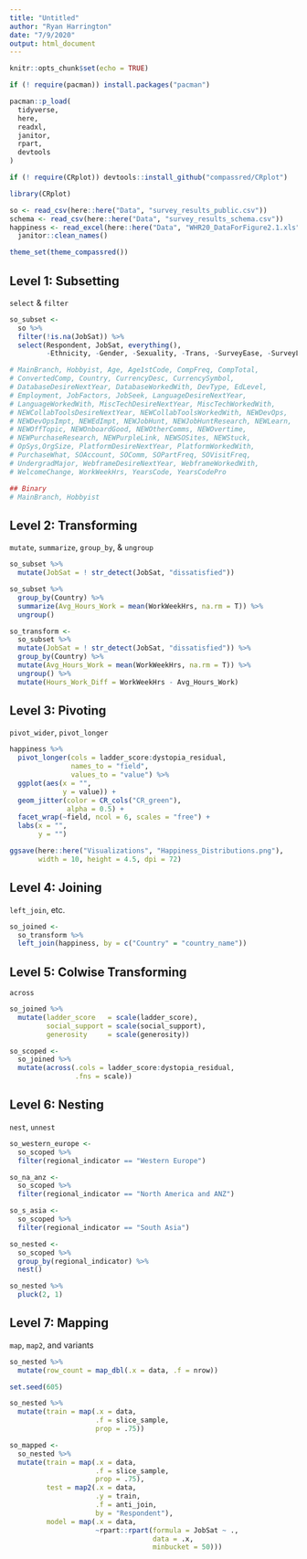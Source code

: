 ```yaml
---
title: "Untitled"
author: "Ryan Harrington"
date: "7/9/2020"
output: html_document
---
```


```r
knitr::opts_chunk$set(echo = TRUE)
```

```r
if (! require(pacman)) install.packages("pacman")

pacman::p_load(
  tidyverse,
  here,
  readxl,
  janitor,
  rpart,
  devtools
)

if (! require(CRplot)) devtools::install_github("compassred/CRplot")

library(CRplot)
```

```r
so <- read_csv(here::here("Data", "survey_results_public.csv"))
schema <- read_csv(here::here("Data", "survey_results_schema.csv"))
happiness <- read_excel(here::here("Data", "WHR20_DataForFigure2.1.xls")) %>% 
  janitor::clean_names()

theme_set(theme_compassred())
```

## Level 1: Subsetting
`select` & `filter`

```r
so_subset <- 
  so %>% 
  filter(!is.na(JobSat)) %>% 
  select(Respondent, JobSat, everything(), 
         -Ethnicity, -Gender, -Sexuality, -Trans, -SurveyEase, -SurveyLength)

# MainBranch, Hobbyist, Age, Age1stCode, CompFreq, CompTotal, 
# ConvertedComp, Country, CurrencyDesc, CurrencySymbol, 
# DatabaseDesireNextYear, DatabaseWorkedWith, DevType, EdLevel, 
# Employment, JobFactors, JobSeek, LanguageDesireNextYear, 
# LanguageWorkedWith, MiscTechDesireNextYear, MiscTechWorkedWith, 
# NEWCollabToolsDesireNextYear, NEWCollabToolsWorkedWith, NEWDevOps, 
# NEWDevOpsImpt, NEWEdImpt, NEWJobHunt, NEWJobHuntResearch, NEWLearn, 
# NEWOffTopic, NEWOnboardGood, NEWOtherComms, NEWOvertime, 
# NEWPurchaseResearch, NEWPurpleLink, NEWSOSites, NEWStuck, 
# OpSys,OrgSize, PlatformDesireNextYear, PlatformWorkedWith, 
# PurchaseWhat, SOAccount, SOComm, SOPartFreq, SOVisitFreq, 
# UndergradMajor, WebframeDesireNextYear, WebframeWorkedWith, 
# WelcomeChange, WorkWeekHrs, YearsCode, YearsCodePro

## Binary
# MainBranch, Hobbyist
```

## Level 2: Transforming
`mutate`, `summarize`, `group_by`, & `ungroup`

```r
so_subset %>% 
  mutate(JobSat = ! str_detect(JobSat, "dissatisfied"))
```

```r
so_subset %>% 
  group_by(Country) %>% 
  summarize(Avg_Hours_Work = mean(WorkWeekHrs, na.rm = T)) %>% 
  ungroup()
```

```r
so_transform <- 
  so_subset %>% 
  mutate(JobSat = ! str_detect(JobSat, "dissatisfied")) %>% 
  group_by(Country) %>% 
  mutate(Avg_Hours_Work = mean(WorkWeekHrs, na.rm = T)) %>% 
  ungroup() %>% 
  mutate(Hours_Work_Diff = WorkWeekHrs - Avg_Hours_Work)
```


## Level 3: Pivoting
`pivot_wider`, `pivot_longer`

```r
happiness %>% 
  pivot_longer(cols = ladder_score:dystopia_residual,
               names_to = "field",
               values_to = "value") %>% 
  ggplot(aes(x = "",
             y = value)) +
  geom_jitter(color = CR_cols("CR_green"),
              alpha = 0.5) +
  facet_wrap(~field, ncol = 6, scales = "free") +
  labs(x = "",
       y = "")

ggsave(here::here("Visualizations", "Happiness_Distributions.png"),
       width = 10, height = 4.5, dpi = 72)
```


## Level 4: Joining
`left_join`, etc.

```r
so_joined <- 
  so_transform %>% 
  left_join(happiness, by = c("Country" = "country_name"))
```


## Level 5: Colwise Transforming 
`across`

```r
so_joined %>% 
  mutate(ladder_score   = scale(ladder_score),
         social_support = scale(social_support),
         generosity     = scale(generosity))
```

```r
so_scoped <- 
  so_joined %>% 
  mutate(across(.cols = ladder_score:dystopia_residual, 
                .fns = scale))
```

## Level 6: Nesting
`nest`, `unnest`

```r
so_western_europe <- 
  so_scoped %>% 
  filter(regional_indicator == "Western Europe")

so_na_anz <- 
  so_scoped %>% 
  filter(regional_indicator == "North America and ANZ")

so_s_asia <- 
  so_scoped %>% 
  filter(regional_indicator == "South Asia")
```

```r
so_nested <- 
  so_scoped %>% 
  group_by(regional_indicator) %>% 
  nest()
```

```r
so_nested %>% 
  pluck(2, 1)
```

## Level 7: Mapping
`map`, `map2`, and variants

```r
so_nested %>% 
  mutate(row_count = map_dbl(.x = data, .f = nrow))
```

```r
set.seed(605)

so_nested %>% 
  mutate(train = map(.x = data, 
                     .f = slice_sample, 
                     prop = .75))
```


```r
so_mapped <- 
  so_nested %>% 
  mutate(train = map(.x = data, 
                     .f = slice_sample, 
                     prop = .75),
         test = map2(.x = data, 
                     .y = train, 
                     .f = anti_join, 
                     by = "Respondent"),
         model = map(.x = data, 
                     ~rpart::rpart(formula = JobSat ~ ., 
                                   data = .x, 
                                   minbucket = 50)))
```
